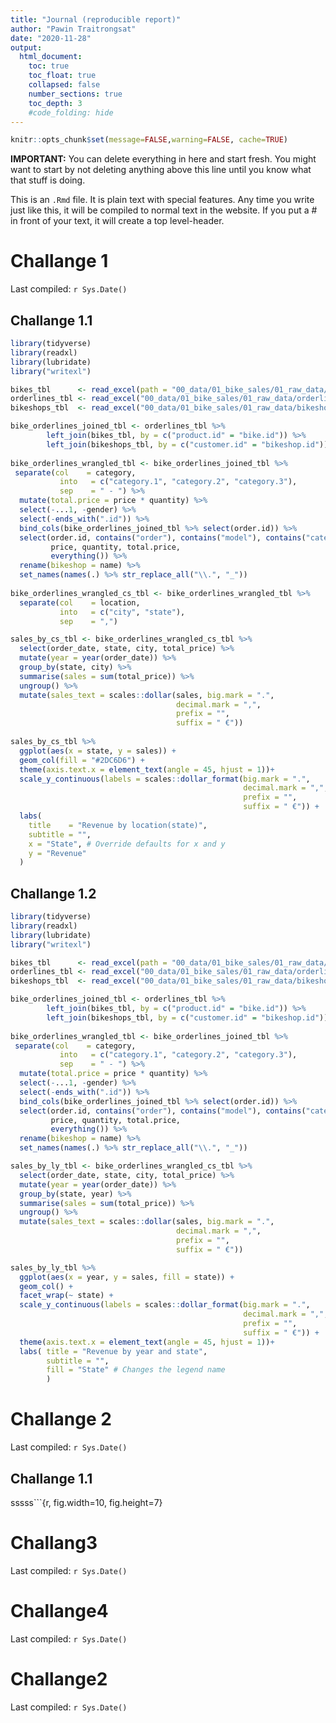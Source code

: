 ```yaml
---
title: "Journal (reproducible report)"
author: "Pawin Traitrongsat"
date: "2020-11-28"
output:
  html_document:
    toc: true
    toc_float: true
    collapsed: false
    number_sections: true
    toc_depth: 3
    #code_folding: hide
---
```


```r
knitr::opts_chunk$set(message=FALSE,warning=FALSE, cache=TRUE)
```

**IMPORTANT:** You can delete everything in here and start fresh. You might want to start by not deleting anything above this line until you know what that stuff is doing.

This is an `.Rmd` file. It is plain text with special features. Any time you write just like this, it will be compiled to normal text in the website. If you put a \# in front of your text, it will create a top level-header.

# Challange 1

Last compiled: `r Sys.Date()`

## Challange 1.1
```r
library(tidyverse)
library(readxl)
library(lubridate)
library("writexl")

bikes_tbl      <- read_excel(path = "00_data/01_bike_sales/01_raw_data/bikes.xlsx")
orderlines_tbl <- read_excel("00_data/01_bike_sales/01_raw_data/orderlines.xlsx")
bikeshops_tbl  <- read_excel("00_data/01_bike_sales/01_raw_data/bikeshops.xlsx")

bike_orderlines_joined_tbl <- orderlines_tbl %>%
        left_join(bikes_tbl, by = c("product.id" = "bike.id")) %>%
        left_join(bikeshops_tbl, by = c("customer.id" = "bikeshop.id"))
        
bike_orderlines_wrangled_tbl <- bike_orderlines_joined_tbl %>%
 separate(col    = category,
           into   = c("category.1", "category.2", "category.3"),
           sep    = " - ") %>%
  mutate(total.price = price * quantity) %>%
  select(-...1, -gender) %>%
  select(-ends_with(".id")) %>%
  bind_cols(bike_orderlines_joined_tbl %>% select(order.id)) %>% 
  select(order.id, contains("order"), contains("model"), contains("category"),
         price, quantity, total.price,
         everything()) %>%
  rename(bikeshop = name) %>%
  set_names(names(.) %>% str_replace_all("\\.", "_"))
  
bike_orderlines_wrangled_cs_tbl <- bike_orderlines_wrangled_tbl %>%
  separate(col    = location,
           into   = c("city", "state"),
           sep    = ",") 

sales_by_cs_tbl <- bike_orderlines_wrangled_cs_tbl %>%
  select(order_date, state, city, total_price) %>%
  mutate(year = year(order_date)) %>%
  group_by(state, city) %>%
  summarise(sales = sum(total_price)) %>%
  ungroup() %>%
  mutate(sales_text = scales::dollar(sales, big.mark = ".", 
                                     decimal.mark = ",", 
                                     prefix = "", 
                                     suffix = " €"))    
    
sales_by_cs_tbl %>%
  ggplot(aes(x = state, y = sales)) +
  geom_col(fill = "#2DC6D6") +
  theme(axis.text.x = element_text(angle = 45, hjust = 1))+
  scale_y_continuous(labels = scales::dollar_format(big.mark = ".", 
                                                    decimal.mark = ",", 
                                                    prefix = "", 
                                                    suffix = " €")) +
  labs(
    title    = "Revenue by location(state)",
    subtitle = "",
    x = "State", # Override defaults for x and y
    y = "Revenue"
  )
```


## Challange 1.2
```r
library(tidyverse)
library(readxl)
library(lubridate)
library("writexl")

bikes_tbl      <- read_excel(path = "00_data/01_bike_sales/01_raw_data/bikes.xlsx")
orderlines_tbl <- read_excel("00_data/01_bike_sales/01_raw_data/orderlines.xlsx")
bikeshops_tbl  <- read_excel("00_data/01_bike_sales/01_raw_data/bikeshops.xlsx")

bike_orderlines_joined_tbl <- orderlines_tbl %>%
        left_join(bikes_tbl, by = c("product.id" = "bike.id")) %>%
        left_join(bikeshops_tbl, by = c("customer.id" = "bikeshop.id"))
        
bike_orderlines_wrangled_tbl <- bike_orderlines_joined_tbl %>%
 separate(col    = category,
           into   = c("category.1", "category.2", "category.3"),
           sep    = " - ") %>%
  mutate(total.price = price * quantity) %>%
  select(-...1, -gender) %>%
  select(-ends_with(".id")) %>%
  bind_cols(bike_orderlines_joined_tbl %>% select(order.id)) %>% 
  select(order.id, contains("order"), contains("model"), contains("category"),
         price, quantity, total.price,
         everything()) %>%
  rename(bikeshop = name) %>%
  set_names(names(.) %>% str_replace_all("\\.", "_"))

sales_by_ly_tbl <- bike_orderlines_wrangled_cs_tbl %>%
  select(order_date, state, city, total_price) %>%
  mutate(year = year(order_date)) %>%
  group_by(state, year) %>%
  summarise(sales = sum(total_price)) %>%
  ungroup() %>%
  mutate(sales_text = scales::dollar(sales, big.mark = ".", 
                                     decimal.mark = ",", 
                                     prefix = "", 
                                     suffix = " €"))  

sales_by_ly_tbl %>%
  ggplot(aes(x = year, y = sales, fill = state)) +
  geom_col() +
  facet_wrap(~ state) +
  scale_y_continuous(labels = scales::dollar_format(big.mark = ".", 
                                                    decimal.mark = ",", 
                                                    prefix = "", 
                                                    suffix = " €")) +
  theme(axis.text.x = element_text(angle = 45, hjust = 1))+
  labs( title = "Revenue by year and state",
        subtitle = "",
        fill = "State" # Changes the legend name
        )
```





# Challange 2

Last compiled: `r Sys.Date()`

## Challange 1.1
sssss```{r, fig.width=10, fig.height=7}




# Challang3

Last compiled: `r Sys.Date()`


# Challange4

Last compiled: `r Sys.Date()`


# Challange2

Last compiled: `r Sys.Date()`